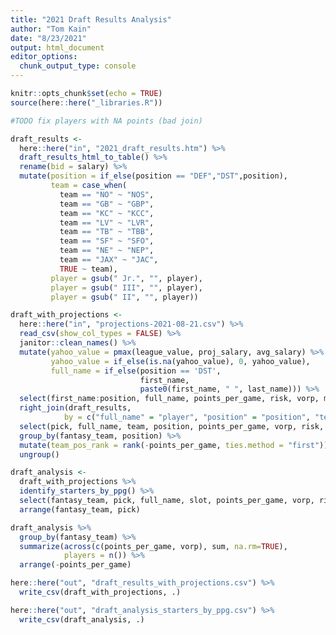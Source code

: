 ```yaml
---
title: "2021 Draft Results Analysis"
author: "Tom Kain"
date: "8/23/2021"
output: html_document
editor_options: 
  chunk_output_type: console
---
```


```r
knitr::opts_chunk$set(echo = TRUE)
source(here::here("_libraries.R"))
```

```r
#TODO fix players with NA points (bad join)

draft_results <-
  here::here("in", "2021_draft_results.htm") %>% 
  draft_results_html_to_table() %>%
  rename(bid = salary) %>% 
  mutate(position = if_else(position == "DEF","DST",position),
         team = case_when(
           team == "NO" ~ "NOS",
           team == "GB" ~ "GBP",
           team == "KC" ~ "KCC",
           team == "LV" ~ "LVR",
           team == "TB" ~ "TBB",
           team == "SF" ~ "SFO",
           team == "NE" ~ "NEP",
           team == "JAX" ~ "JAC",
           TRUE ~ team),
         player = gsub(" Jr.", "", player),
         player = gsub(" III", "", player),
         player = gsub(" II", "", player))

draft_with_projections <-
  here::here("in", "projections-2021-08-21.csv") %>% 
  read_csv(show_col_types = FALSE) %>% 
  janitor::clean_names() %>% 
  mutate(yahoo_value = pmax(league_value, proj_salary, avg_salary) %>% round,
         yahoo_value = if_else(is.na(yahoo_value), 0, yahoo_value),
         full_name = if_else(position == 'DST',
                             first_name,
                             paste0(first_name, " ", last_name))) %>% 
  select(first_name:position, full_name, points_per_game, risk, vorp, max_bid, yahoo_value) %>% 
  right_join(draft_results,
            by = c("full_name" = "player", "position" = "position", "team" = "team")) %>% 
  select(pick, full_name, team, position, points_per_game, vorp, risk, yahoo_value, max_bid, bid, fantasy_team) %>% 
  group_by(fantasy_team, position) %>% 
  mutate(team_pos_rank = rank(-points_per_game, ties.method = "first")) %>% 
  ungroup()


```

```r

draft_analysis <- 
  draft_with_projections %>% 
  identify_starters_by_ppg() %>% 
  select(fantasy_team, pick, full_name, slot, points_per_game, vorp, risk, bid, max_bid, yahoo_value) %>% 
  arrange(fantasy_team, pick)

draft_analysis %>% 
  group_by(fantasy_team) %>% 
  summarize(across(c(points_per_game, vorp), sum, na.rm=TRUE),
            players = n()) %>% 
  arrange(-points_per_game)

```

```r

here::here("out", "draft_results_with_projections.csv") %>% 
  write_csv(draft_with_projections, .)

here::here("out", "draft_analysis_starters_by_ppg.csv") %>% 
  write_csv(draft_analysis, .)

```